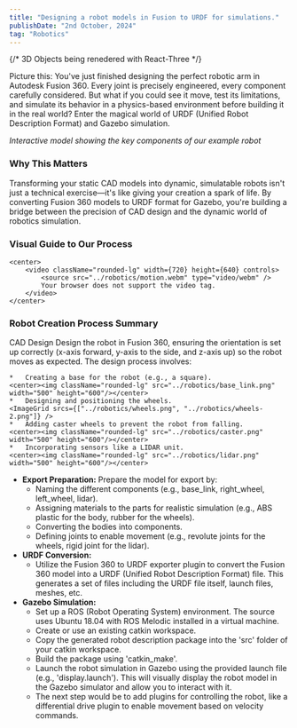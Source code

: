 ```yaml
---
title: "Designing a robot models in Fusion to URDF for simulations."
publishDate: "2nd October, 2024"
tag: "Robotics"
---
```


{/* 3D Objects being renedered with React-Three
<MeshRenderSwitch url="../base_link.stl"/> */}

Picture this: You've just finished designing the perfect robotic arm in Autodesk Fusion 360. Every joint is precisely engineered, every component carefully considered. But what if you could see it move, test its limitations, and simulate its behavior in a physics-based environment before building it in the real world? Enter the magical world of URDF (Unified Robot Description Format) and Gazebo simulation.

*Interactive model showing the key components of our example robot*
<MeshRenderSwitch url="../full_bot.stl"/>


### Why This Matters

Transforming your static CAD models into dynamic, simulatable robots isn't just a technical exercise—it's like giving your creation a spark of life. By converting Fusion 360 models to URDF format for Gazebo, you're building a bridge between the precision of CAD design and the dynamic world of robotics simulation.

### Visual Guide to Our Process

    <center>
        <video className="rounded-lg" width={720} height={640} controls>
            <source src="../robotics/motion.webm" type="video/webm" />
            Your browser does not support the video tag.
        </video>
    </center>


### Robot Creation Process Summary

CAD Design Design the robot in Fusion 360, ensuring the orientation is set up correctly (x-axis forward, y-axis to the side, and z-axis up) so the robot moves as expected. The design process involves:

    *   Creating a base for the robot (e.g., a square).
    <center><img className="rounded-lg" src="../robotics/base_link.png" width="500" height="600"/></center>
    *   Designing and positioning the wheels.
    <ImageGrid srcs={["../robotics/wheels.png", "../robotics/wheels-2.png"]} />
    *   Adding caster wheels to prevent the robot from falling.
    <center><img className="rounded-lg" src="../robotics/caster.png" width="500" height="600"/></center>
    *   Incorporating sensors like a LIDAR unit.
    <center><img className="rounded-lg" src="../robotics/lidar.png" width="500" height="600"/></center>

*   **Export Preparation:** Prepare the model for export by:
    *   Naming the different components (e.g., base\_link, right\_wheel, left\_wheel, lidar).
    *   Assigning materials to the parts for realistic simulation (e.g., ABS plastic for the body, rubber for the wheels).
    *   Converting the bodies into components.
    *   Defining joints to enable movement (e.g., revolute joints for the wheels, rigid joint for the lidar).
*   **URDF Conversion:**
    *   Utilize the Fusion 360 to URDF exporter plugin to convert the Fusion 360 model into a URDF (Unified Robot Description Format) file. This generates a set of files including the URDF file itself, launch files, meshes, etc.
*   **Gazebo Simulation:**
    *   Set up a ROS (Robot Operating System) environment. The source uses Ubuntu 18.04 with ROS Melodic installed in a virtual machine.
    *   Create or use an existing catkin workspace.
    *   Copy the generated robot description package into the 'src' folder of your catkin workspace.
    *   Build the package using 'catkin\_make'.
    *   Launch the robot simulation in Gazebo using the provided launch file (e.g., 'display.launch'). This will visually display the robot model in the Gazebo simulator and allow you to interact with it.
    *   The next step would be to add plugins for controlling the robot, like a differential drive plugin to enable movement based on velocity commands.
